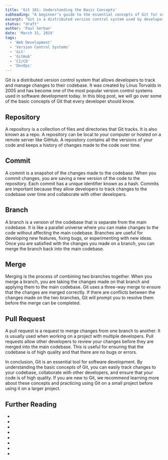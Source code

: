 ```yaml
---
title: 'Git 101: Understanding the Basic Concepts'
subheading: "A beginner's guide to the essential concepts of Git for software development"
excerpt: "Git is a distributed version control system used by developers to track and manage changes to their codebase. It is essential for software development, allowing developers to collaborate and keep track of their code changes over time. In this article, we will cover the basic concepts of Git, including repositories, commits, branches, merges, and pull requests. Understanding these concepts is crucial for any developer looking to use Git effectively in their projects. By the end of this article, you will have a solid understanding of the fundamentals of Git and be ready to start using it in your own projects."
status: "draft"
author: 'Paul Serban'
date: 'March 31, 2019'
tags:
  - 'Web Development'
  - 'Version Control Systems'
  - 'Git'
  - 'GitHub'
  - 'CI/CD'
  - 'DevOps'
---
```


Git is a distributed version control system that allows developers to track and manage changes to their codebase. It was created by Linus Torvalds in 2005 and has become one of the most popular version control systems used in software development today. In this blog post, we will go over some of the basic concepts of Git that every developer should know.

## Repository

A repository is a collection of files and directories that Git tracks. It is also known as a repo. A repository can be local to your computer or hosted on a remote server like GitHub. A repository contains all the versions of your code and keeps a history of changes made to the code over time.

## Commit

A commit is a snapshot of the changes made to the codebase. When you commit changes, you are saving a new version of the code to the repository. Each commit has a unique identifier known as a hash. Commits are important because they allow developers to track changes to the codebase over time and collaborate with other developers.

## Branch

A branch is a version of the codebase that is separate from the main codebase. It is like a parallel universe where you can make changes to the code without affecting the main codebase. Branches are useful for developing new features, fixing bugs, or experimenting with new ideas. Once you are satisfied with the changes you made on a branch, you can merge the branch back into the main codebase.

## Merge

Merging is the process of combining two branches together. When you merge a branch, you are taking the changes made on that branch and applying them to the main codebase. Git uses a three-way merge to ensure that the changes are merged correctly. If there are conflicts between the changes made on the two branches, Git will prompt you to resolve them before the merge can be completed.

## Pull Request

A pull request is a request to merge changes from one branch to another. It is usually used when working on a project with multiple developers. Pull requests allow other developers to review your changes before they are merged into the main codebase. This is useful for ensuring that the codebase is of high quality and that there are no bugs or errors.

In conclusion, Git is an essential tool for software development. By understanding the basic concepts of Git, you can easily track changes to your codebase, collaborate with other developers, and ensure that your code is of high quality. If you are new to Git, we recommend learning more about these concepts and practicing using Git on a small project before using it on a larger project.

## Further Reading

- <Link href="/blog/posts/distributed-control-systems-the-modern-standard-for-software-development" label={`Distributed Version Control Systems: The Modern Standard for Software Development`}isInternal={true} />
- <Link href="/blog/posts/git-an-introduction" label={`Git: An Introduction`} isInternal={true} />
- <Link href="/blog/posts/git-essentials-commands-for-effecient-version-control" label={`Git: Mastering Git: Essential Commands for Efficient Version Control`} isInternal={true} />
- <Link href="/blog/posts/understanding-git-branching-models-a-guide-for-developers" label={`Understanding Git Branching Models: A Guide for Developers`} isInternal={true} />
- <Link href="/blog/posts/git-flow-a-powerful-branching-model-for-collaborative-development" label={`Git Flow: A Powerful Branching Model for Collaborative Development`} isInternal={true} />
- <Link href="/blog/posts/gitflow-branching-model-pros-and-cons" label={`Gitflow: Pros and Cons`} isInternal={true} />
- <Link href="/blog/posts/git-branches-cloning-merging" label={`Git: Cloning, Branches and Merging`} isInternal={true} />
- <Link href="/blog/posts/git-branching-strategies-patterns-paaractices-and-collaboration-workflows" label={`A Comprehensive Guide to Git Branching Strategies and Collaboration Workflows`} isInternal={true} />